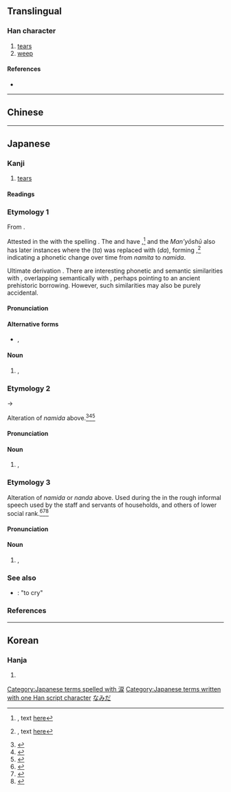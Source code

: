 {{also|淚}}
{{character info/new}}
==Translingual==
{{Han simplified forms|淚|涙|泪}}

===Han character===
{{Han char|rn=85|rad=水|as=08|sn=11|four=|canj=EISK,EMSK|ids=⿰氵戻}}

# [[tears]]
# [[weep]]

====References====
* {{Han ref|kx=0627.311|dkj=17573|hdz=31634.061|uh=6D99|ud=28057}}

----

==Chinese==
{{zh-see|淚|v}}

----

==Japanese==
{{ja-kanji forms|涙|淚}}

===Kanji===
{{ja-kanji|grade=c|rs=水08|kyu=淚}}

# [[tear]]s

====Readings====
{{ja-readings
|goon=るい<るい<るゐ
|kanon=るい<るい<るゐ
|toon=れい
|on=らい
|kun=なみだ-
}}
{{attention|ja|is れい tōon or sōon}}

===Etymology 1===
{{ja-kanjitab|yomi=k|なみだ}}

From {{inh|ja|ojp|sort=なみだ|-}}.

Attested in the ''{{w|Nihon Shoki}}'' with the {{w|man'yōgana}} spelling {{ja-l||那瀰多|namita}}. The ''{{w|Kojiki}}'' and ''{{w|Man'yōshū}}'' have {{ja-l||那美多|namita}},<ref>{{RQ:Manyoshu|5|798}}, text [http://jti.lib.virginia.edu/japanese/manyoshu/Man5Yos.html#798 here]</ref> and the ''Man'yōshū'' also has later instances where the {{ja-l|多}} (''ta'') was replaced with {{ja-l|太}} (''da''), forming {{ja-l||奈美太|namida}},<ref>{{RQ:Manyoshu|20|4398}}, text [http://jti.lib.virginia.edu/japanese/manyoshu/Man20Yo.html#4398 here]</ref> indicating a phonetic change over time from ''namita'' to ''namida''.

Ultimate derivation {{unknown|ja|nocap=1|sort=なみだ}}.  There are interesting phonetic and semantic similarities with {{cog|th|น้ำตา||tear|lit=eye + water}}, overlapping semantically with {{cog|ko|눈물||tear|lit=eye + water}}, perhaps pointing to an ancient prehistoric borrowing.  However, such similarities may also be purely accidental.

====Pronunciation====
{{ja-pron|yomi=k|なみだ|acc=1|acc_ref=DJR}}

====Alternative forms====
* {{ja-l|泪}}, {{ja-l|涕}}

====Noun====
{{ja-noun|なみだ}}

# {{l|en|tear}}, {{l|en|teardrop}}

===Etymology 2===
{{ja-kanjitab|yomi=k|なんだ}}

{{IPAchar|/namida/}} → {{IPAchar|/nanda/}}

Alteration of ''namida'' above.<ref name="KDJ">{{R:Kokugo Dai Jiten}}</ref><ref name="DJR">{{R:Daijirin}}</ref><ref name="DJS">{{R:Daijisen}}</ref>

====Pronunciation====
{{ja-pron|yomi=k|なんだ|acc=1|acc_ref=DJR}}

====Noun====
{{ja-noun|なんだ|hhira=なむだ}}

# {{l|en|tear}}, {{l|en|teardrop}}

===Etymology 3===
{{ja-kanjitab|yomi=k|なだ}}

Alteration of ''namida'' or ''nanda'' above.  Used during the {{w|Edo period}} in the rough informal speech used by the staff and servants of {{l|en|samurai}} households, and others of lower social rank.<ref name="KDJ">{{R:Kokugo Dai Jiten}}</ref><ref name="DJR">{{R:Daijirin}}</ref><ref name="DJS">{{R:Daijisen}}</ref>

====Pronunciation====
{{ja-pron|yomi=k|なだ}}

====Noun====
{{ja-noun|なだ}}

# {{lb|ja|sort=なだ|archaic|possibly|_|obsolete}} {{l|en|tear}}, {{l|en|teardrop}}

===See also===
* {{ja-r|泣く|なく}}: "to cry"

===References===
<references/>

[[Category:Japanese terms spelled with 涙]]
[[Category:Japanese terms written with one Han script character]]
[[Category:ja:Bodily fluids|なみだ]]

----

==Korean==

===Hanja===
{{ko-hanja|hangeul=[[루]]>[[누]]|eumhun=|rv=ru>nu|mr=ru>nu|y=lwu>nwu}}

# {{defn|lang=ko|sort=水08}}